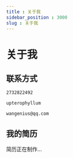 ```yaml
---
title : 关于我
sidebar_position : 3000
slug : 关于我
---
```

# 关于我


## 联系方式

```text title="QQ"
2732822492
```
```text title="微信"
upterophyllum
```
```text title="邮箱"
wangenius@qq.com
```

## 我的简历

​简历正在制作...

